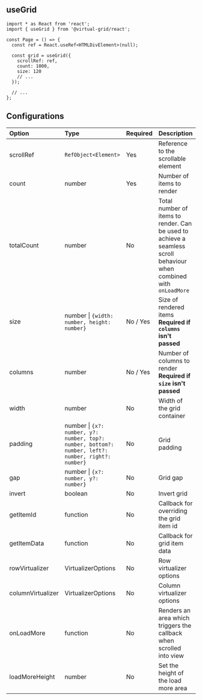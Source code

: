 ## useGrid

```tsx copy
import * as React from 'react';
import { useGrid } from '@virtual-grid/react';

const Page = () => {
  const ref = React.useRef<HTMLDivElement>(null);

  const grid = useGrid({
    scrollRef: ref,
    count: 1000,
    size: 120
    // ...
  });

  // ...
};
```

## Configurations

| Option            | Type                                                                                               | Required | Description                                                                                                         |
| :---------------- | :------------------------------------------------------------------------------------------------- | :------- | ------------------------------------------------------------------------------------------------------------------- |
| scrollRef         | `RefObject<Element>`                                                                               | Yes      | Reference to the scrollable element                                                                                 |
| count             | number                                                                                             | Yes      | Number of items to render                                                                                           |
| totalCount        | number                                                                                             | No       | Total number of items to render. Can be used to achieve a seamless scroll behaviour when combined with `onLoadMore` |
| size              | number \| `{width: number, height: number}`                                                        | No / Yes | Size of rendered items <br /> **Required if `columns` isn't passed**                                                |
| columns           | number                                                                                             | No / Yes | Number of columns to render <br /> **Required if `size` isn't passed**                                              |
| width             | number                                                                                             | No       | Width of the grid container                                                                                         |
| padding           | number \| `{x?: number, y?: number, top?: number, bottom?: number, left?: number, right?: number}` | No       | Grid padding                                                                                                        |
| gap               | number \| `{x?: number, y?: number}`                                                               | No       | Grid gap                                                                                                            |
| invert            | boolean                                                                                            | No       | Invert grid                                                                                                         |
| getItemId         | function                                                                                           | No       | Callback for overriding the grid item id                                                                            |
| getItemData       | function                                                                                           | No       | Callback for grid item data                                                                                         |
| rowVirtualizer    | VirtualizerOptions                                                                                 | No       | Row virtualizer options                                                                                             |
| columnVirtualizer | VirtualizerOptions                                                                                 | No       | Column virtualizer options                                                                                          |
| onLoadMore        | function                                                                                           | No       | Renders an area which triggers the callback when scrolled into view                                                 |
| loadMoreHeight    | number                                                                                             | No       | Set the height of the load more area                                                                                |
